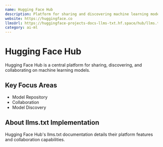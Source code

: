 ```yaml
---
name: Hugging Face Hub
description: Platform for sharing and discovering machine learning models
website: https://huggingface.co
llmsUrl: https://huggingface-projects-docs-llms-txt.hf.space/hub/llms.txt
category: ai-ml
---
```


# Hugging Face Hub

Hugging Face Hub is a central platform for sharing, discovering, and collaborating on machine learning models.

## Key Focus Areas

- Model Repository
- Collaboration
- Model Discovery

## About llms.txt Implementation

Hugging Face Hub's llms.txt documentation details their platform features and collaboration capabilities.

